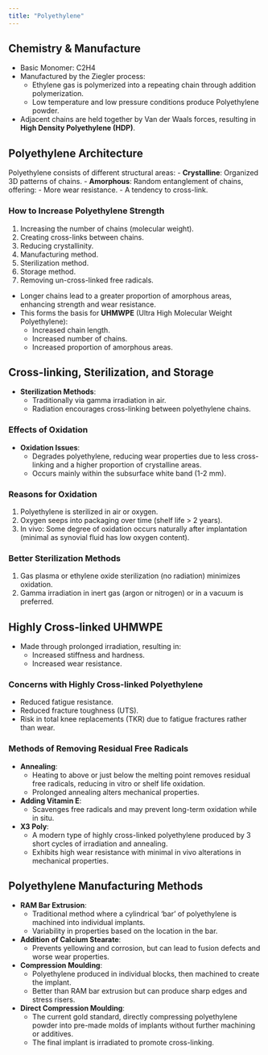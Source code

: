 ```yaml
---
title: "Polyethylene"
---
```


## Chemistry & Manufacture

-   Basic Monomer: C2H4
-   Manufactured by the Ziegler process:
    -   Ethylene gas is polymerized into a repeating chain through addition polymerization.
    -   Low temperature and low pressure conditions produce Polyethylene powder.
-   Adjacent chains are held together by Van der Waals forces, resulting in **High Density Polyethylene (HDP)**.

## Polyethylene Architecture

Polyethylene consists of different structural areas: - **Crystalline**: Organized 3D patterns of chains. - **Amorphous**: Random entanglement of chains, offering: - More wear resistance. - A tendency to cross-link.

### How to Increase Polyethylene Strength

1.  Increasing the number of chains (molecular weight).
2.  Creating cross-links between chains.
3.  Reducing crystallinity.
4.  Manufacturing method.
5.  Sterilization method.
6.  Storage method.
7.  Removing un-cross-linked free radicals.

-   Longer chains lead to a greater proportion of amorphous areas, enhancing strength and wear resistance.
-   This forms the basis for **UHMWPE** (Ultra High Molecular Weight Polyethylene):
    -   Increased chain length.
    -   Increased number of chains.
    -   Increased proportion of amorphous areas.

## Cross-linking, Sterilization, and Storage

-   **Sterilization Methods**:
    -   Traditionally via gamma irradiation in air.
    -   Radiation encourages cross-linking between polyethylene chains.

### Effects of Oxidation

-   **Oxidation Issues**:
    -   Degrades polyethylene, reducing wear properties due to less cross-linking and a higher proportion of crystalline areas.
    -   Occurs mainly within the subsurface white band (1-2 mm).

### Reasons for Oxidation

1.  Polyethylene is sterilized in air or oxygen.
2.  Oxygen seeps into packaging over time (shelf life \> 2 years).
3.  In vivo: Some degree of oxidation occurs naturally after implantation (minimal as synovial fluid has low oxygen content).

### Better Sterilization Methods

1.  Gas plasma or ethylene oxide sterilization (no radiation) minimizes oxidation.
2.  Gamma irradiation in inert gas (argon or nitrogen) or in a vacuum is preferred.

## Highly Cross-linked UHMWPE

-   Made through prolonged irradiation, resulting in:
    -   Increased stiffness and hardness.
    -   Increased wear resistance.

### Concerns with Highly Cross-linked Polyethylene

-   Reduced fatigue resistance.
-   Reduced fracture toughness (UTS).
-   Risk in total knee replacements (TKR) due to fatigue fractures rather than wear.

### Methods of Removing Residual Free Radicals

-   **Annealing**:
    -   Heating to above or just below the melting point removes residual free radicals, reducing in vitro or shelf life oxidation.
    -   Prolonged annealing alters mechanical properties.
-   **Adding Vitamin E**:
    -   Scavenges free radicals and may prevent long-term oxidation while in situ.
-   **X3 Poly**:
    -   A modern type of highly cross-linked polyethylene produced by 3 short cycles of irradiation and annealing.
    -   Exhibits high wear resistance with minimal in vivo alterations in mechanical properties.

## Polyethylene Manufacturing Methods

-   **RAM Bar Extrusion**:
    -   Traditional method where a cylindrical ‘bar’ of polyethylene is machined into individual implants.
    -   Variability in properties based on the location in the bar.
-   **Addition of Calcium Stearate**:
    -   Prevents yellowing and corrosion, but can lead to fusion defects and worse wear properties.
-   **Compression Moulding**:
    -   Polyethylene produced in individual blocks, then machined to create the implant.
    -   Better than RAM bar extrusion but can produce sharp edges and stress risers.
-   **Direct Compression Moulding**:
    -   The current gold standard, directly compressing polyethylene powder into pre-made molds of implants without further machining or additives.
    -   The final implant is irradiated to promote cross-linking.
